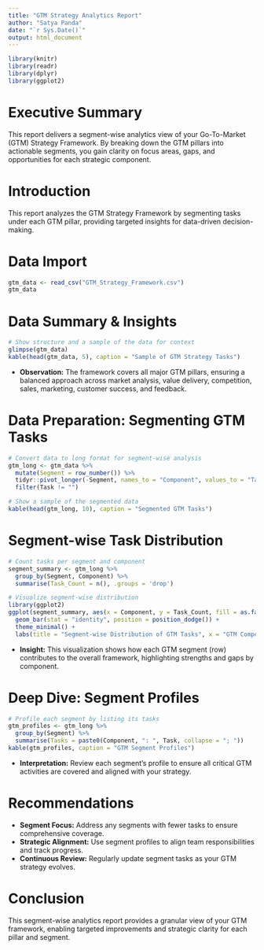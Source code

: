 ```yaml
---
title: "GTM Strategy Analytics Report"
author: "Satya Panda"
date: "`r Sys.Date()`"
output: html_document
---
```


```r
library(knitr)
library(readr)
library(dplyr)
library(ggplot2)
```

# Executive Summary
This report delivers a segment-wise analytics view of your Go-To-Market (GTM) Strategy Framework. By breaking down the GTM pillars into actionable segments, you gain clarity on focus areas, gaps, and opportunities for each strategic component.

# Introduction
This report analyzes the GTM Strategy Framework by segmenting tasks under each GTM pillar, providing targeted insights for data-driven decision-making.

# Data Import

```r
gtm_data <- read_csv("GTM_Strategy_Framework.csv")
gtm_data
```

# Data Summary & Insights

```r
# Show structure and a sample of the data for context
glimpse(gtm_data)
kable(head(gtm_data, 5), caption = "Sample of GTM Strategy Tasks")
```

- **Observation:** The framework covers all major GTM pillars, ensuring a balanced approach across market analysis, value delivery, competition, sales, marketing, customer success, and feedback.

# Data Preparation: Segmenting GTM Tasks

```r
# Convert data to long format for segment-wise analysis
gtm_long <- gtm_data %>%
  mutate(Segment = row_number()) %>%
  tidyr::pivot_longer(-Segment, names_to = "Component", values_to = "Task") %>%
  filter(Task != "")

# Show a sample of the segmented data
kable(head(gtm_long, 10), caption = "Segmented GTM Tasks")
```

# Segment-wise Task Distribution

```r
# Count tasks per segment and component
segment_summary <- gtm_long %>%
  group_by(Segment, Component) %>%
  summarise(Task_Count = n(), .groups = 'drop')

# Visualize segment-wise distribution
library(ggplot2)
ggplot(segment_summary, aes(x = Component, y = Task_Count, fill = as.factor(Segment))) +
  geom_bar(stat = "identity", position = position_dodge()) +
  theme_minimal() +
  labs(title = "Segment-wise Distribution of GTM Tasks", x = "GTM Component", y = "Number of Tasks", fill = "Segment")
```

- **Insight:** This visualization shows how each GTM segment (row) contributes to the overall framework, highlighting strengths and gaps by component.

# Deep Dive: Segment Profiles

```r
# Profile each segment by listing its tasks
gtm_profiles <- gtm_long %>%
  group_by(Segment) %>%
  summarise(Tasks = paste0(Component, ": ", Task, collapse = "; "))
kable(gtm_profiles, caption = "GTM Segment Profiles")
```

- **Interpretation:** Review each segment’s profile to ensure all critical GTM activities are covered and aligned with your strategy.

# Recommendations
- **Segment Focus:** Address any segments with fewer tasks to ensure comprehensive coverage.
- **Strategic Alignment:** Use segment profiles to align team responsibilities and track progress.
- **Continuous Review:** Regularly update segment tasks as your GTM strategy evolves.

# Conclusion
This segment-wise analytics report provides a granular view of your GTM framework, enabling targeted improvements and strategic clarity for each pillar and segment.
